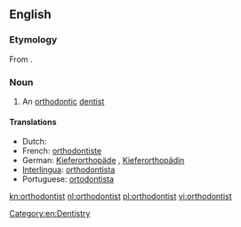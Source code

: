 ==English==

===Etymology===
From {{suffix|orthodontic|ist}}.

===Noun===
{{en-noun}}

# An [[orthodontic]] [[dentist]]

====Translations====
* Dutch: {{t-|nl|orthodontist}}
* French: [[orthodontiste]]
* German: [[Kieferorthopäde]] {{m}}, [[Kieferorthopädin]] {{f}}
* [[Interlingua]]: [[orthodontista]]
* Portuguese: [[ortodontista]] {{m|f}}

[[Category:en:Dentistry]]

[[kn:orthodontist]]
[[nl:orthodontist]]
[[pl:orthodontist]]
[[vi:orthodontist]]